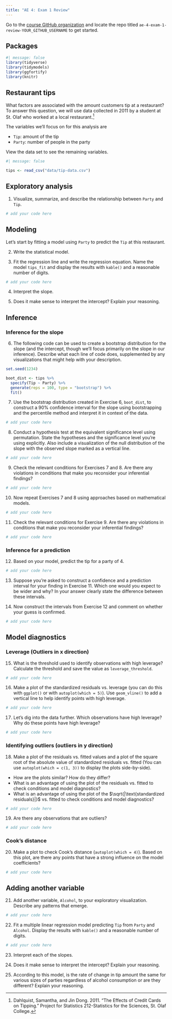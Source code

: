 ```yaml
---
title: "AE 4: Exam 1 Review"
---
```


::: callout-important
Go to the [course GitHub organization](https://github.com/sta210-s22) and locate the repo titled `ae-4-exam-1-review-YOUR_GITHUB_USERNAME` to get started.
:::

## Packages

```r
#| message: false
library(tidyverse)
library(tidymodels)
library(ggfortify)
library(knitr)
```

## Restaurant tips

What factors are associated with the amount customers tip at a restaurant? To answer this question, we will use data collected in 2011 by a student at St. Olaf who worked at a local restaurant.[^1]

[^1]: Dahlquist, Samantha, and Jin Dong. 2011. "The Effects of Credit Cards on Tipping." Project for Statistics 212-Statistics for the Sciences, St. Olaf College.

The variables we'll focus on for this analysis are

-   `Tip`: amount of the tip
-   `Party`: number of people in the party

View the data set to see the remaining variables.

```r
#| message: false

tips <- read_csv("data/tip-data.csv")
```

## Exploratory analysis

1.  Visualize, summarize, and describe the relationship between `Party` and `Tip`.

```r
# add your code here
```

## Modeling

Let's start by fitting a model using `Party` to predict the `Tip` at this restaurant.

2.  Write the statistical model.

3.  Fit the regression line and write the regression equation. Name the model `tips_fit` and display the results with `kable()` and a reasonable number of digits.

```r
# add your code here
```

4.  Interpret the slope.

5.  Does it make sense to interpret the intercept? Explain your reasoning.

## Inference

### Inference for the slope

6.  The following code can be used to create a bootstrap distribution for the slope (and the intercept, though we'll focus primarily on the slope in our inference). Describe what each line of code does, supplemented by any visualizations that might help with your description.

```r
set.seed(1234)

boot_dist <- tips %>%
  specify(Tip ~ Party) %>%
  generate(reps = 100, type = "bootstrap") %>%
  fit()
```

7.  Use the bootstrap distribution created in Exercise 6, `boot_dist`, to construct a 90% confidence interval for the slope using bootstrapping and the percentile method and interpret it in context of the data.

```r
# add your code here
```

8.  Conduct a hypothesis test at the equivalent significance level using permutation. State the hypotheses and the significance level you're using explicitly. Also include a visualization of the null distribution of the slope with the observed slope marked as a vertical line.

```r
# add your code here
```

9.  Check the relevant conditions for Exercises 7 and 8. Are there any violations in conditions that make you reconsider your inferential findings?

```r
# add your code here
```

10. Now repeat Exercises 7 and 8 using approaches based on mathematical models.

```r
# add your code here
```

11. Check the relevant conditions for Exercise 9. Are there any violations in conditions that make you reconsider your inferential findings?

```r
# add your code here
```

### Inference for a prediction

12. Based on your model, predict the tip for a party of 4.

```r
# add your code here
```

13. Suppose you're asked to construct a confidence and a prediction interval for your finding in Exercise 11. Which one would you expect to be wider and why? In your answer clearly state the difference between these intervals.

14. Now construct the intervals from Exercise 12 and comment on whether your guess is confirmed.

```r
# add your code here
```

## Model diagnostics

### Leverage (Outliers in x direction)

15. What is the threshold used to identify observations with high leverage? Calculate the threshold and save the value as `leverage_threshold`.

```r
# add your code here
```

16. Make a plot of the standardized residuals vs. leverage (you can do this with `ggplot()` or with `autoplot(which = 5)`). Use `geom_vline()` to add a vertical line to help identify points with high leverage.

```r
# add your code here
```

17. Let's dig into the data further. Which observations have high leverage? Why do these points have high leverage?

```r
# add your code here
```

### Identifying outliers (outliers in y direction)

18. Make a plot of the residuals vs. fitted values and a plot of the square root of the absolute value of standardized residuals vs. fitted (You can use `autoplot(which = c(1, 3))` to display the plots side-by-side).

-   How are the plots similar? How do they differ?
-   What is an advantage of using the plot of the residuals vs. fitted to check conditions and model diagnostics?
-   What is an advantage of using the plot of the $\sqrt{|\text{standardized residuals}|}$ vs. fitted to check conditions and model diagnostics?

```r
# add your code here
```

19. Are there any observations that are outliers?

```r
# add your code here
```

### Cook's distance

20. Make a plot to check Cook's distance (`autoplot(which = 4)`). Based on this plot, are there any points that have a strong influence on the model coefficients?

```r
# add your code here
```

## Adding another variable

21. Add another variable, `Alcohol`, to your exploratory visualization. Describe any patterns that emerge.

```r
# add your code here
```

22. Fit a multiple linear regression model predicting `Tip` from `Party` and `Alcohol`. Display the results with `kable()` and a reasonable number of digits.

```r
# add your code here
```

23. Interpret each of the slopes.

24. Does it make sense to interpret the intercept? Explain your reasoning.

25. According to this model, is the rate of change in tip amount the same for various sizes of parties regardless of alcohol consumption or are they different? Explain your reasoning.
